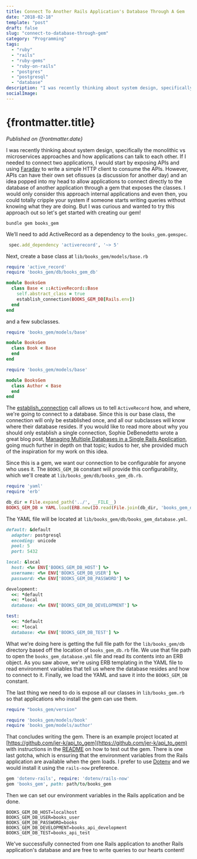 ```yaml
---
title: Connect To Another Rails Application's Database Through A Gem
date: "2018-02-18"
template: "post"
draft: false
slug: "connect-to-database-through-gem"
category: "Programming"
tags:
  - "ruby"
  - "rails"
  - "ruby-gems"
  - "ruby-on-rails"
  - "postgres"
  - "postgresql"
  - "database"
description: "I was recently thinking about system design, specifically the monolithic vs microservices approaches and how applications can talk to each other."
socialImage:
---
```



# {frontmatter.title}

<PublishedOnOldBlog />

_Published on {frontmatter.date}_

I was recently thinking about system design, specifically the monolithic vs microservices approaches and how
applications can talk to each other. If I needed to connect two applications, I would start by exposing APIs and
using [Faraday](https://github.com/lostisland/faraday) to write a simple HTTP client to consume the APIs.
However, APIs can have their own set ofissues (a discussion for another day) and an idea popped into my head to
allow applications to connect directly to the database of another application through a gem that exposes the classes.
I would only consider this approach internal applications and even then, you could totally cripple your system if
someone starts writing queries without knowing what they are doing. But I was curious and wanted to try this approach
out so let's get started with creating our gem!

```shell
bundle gem books_gem
```

We’ll need to add ActiveRecord as a dependency to the `books_gem.gemspec`.

```ruby filename="awesome.js"
 spec.add_dependency 'activerecord', '~> 5'
```

Next, create a base class at `lib/books_gem/models/base.rb`

```ruby
require 'active_record'
require 'books_gem/db/books_gem_db'

module BooksGem
  class Base < ::ActiveRecord::Base
    self.abstract_class = true
    establish_connection(BOOKS_GEM_DB[Rails.env])
  end
end
```

and a few subclasses.

```ruby
require 'books_gem/models/base'

module BooksGem
  class Book < Base
  end
end
```

```ruby
require 'books_gem/models/base'

module BooksGem
  class Author < Base
  end
end
```

The [establish_connection](http://api.rubyonrails.org/classes/ActiveRecord/ConnectionHandling.html#method-i-establish_connection)
call allows us to tell `ActiveRecord` how, and where, we're going to connect to a database. Since this is our base class,
the connection will only be established once, and all our subclasses will know where their database resides.
If you would like to read more about why you should only establish a single connection, Sophie DeBenedetto wrote a
great blog post, [Managing Multiple Databases in a Single Rails Application](http://www.thegreatcodeadventure.com/managing-multiple-databases-in-a-single-rails-application/),
going much further in depth on that topic; kudos to her, she provided much of the inspiration for my work on this idea.

Since this is a gem, we want our connection to be configurable for anyone who uses it. The `BOOKS_GEM_DB` constant will
provide this configurability, which we'll create at `lib/books_gem/db/books_gem_db.rb`.

```ruby
require 'yaml'
require 'erb'

db_dir = File.expand_path('../', __FILE__)
BOOKS_GEM_DB = YAML.load(ERB.new(IO.read(File.join(db_dir, 'books_gem_database.yml'))).result)
```

The YAML file will be located at `lib/books_gem/db/books_gem_database.yml`.

```ruby
default: &default
  adapter: postgresql
  encoding: unicode
  pool: 5
  port: 5432

local: &local
  host: <%= ENV['BOOKS_GEM_DB_HOST'] %>
  username: <%= ENV['BOOKS_GEM_DB_USER'] %>
  password: <%= ENV['BOOKS_GEM_DB_PASSWORD'] %>

development:
  <<: *default
  <<: *local
  database: <%= ENV['BOOKS_GEM_DB_DEVELOPMENT'] %>

test:
  <<: *default
  <<: *local
  database: <%= ENV['BOOKS_GEM_DB_TEST'] %>
```

What we're doing here is getting the full file path for the `lib/books_gem/db` directory based off the location of
`books_gem_db.rb` file. We use that file path to open the `books_gem_database.yml`
file and read its contents into an ERB object. As you saw above, we're using ERB templating in the YAML file to read
environment variables that tell us where the database resides and how to connect to it. Finally, we load the YAML and
save it into the `BOOKS_GEM_DB` constant.

The last thing we need to do is expose all our classes in `lib/books_gem.rb` so that applications who install the
gem can use them.

```ruby
require "books_gem/version"

require 'books_gem/models/book'
require 'books_gem/models/author'
```

That concludes writing the gem. There is an example project located at [https://github.com/jer-k/api_to_gem](https://github.com/jer-k/api_to_gem)
with instructions in the [README](https://github.com/jer-k/api_to_gem/blob/master/README.md) on how to test out the gem.
There is one last gotcha, which is ensuring that the environment variables from the Rails application are available when
the gem loads. I prefer to use [Dotenv](https://github.com/bkeepers/dotenv) and we would install it using the `rails-now`
preference.

```ruby
gem 'dotenv-rails', require: 'dotenv/rails-now'
gem 'books_gem', path: path/to/books_gem
```

Then we can set our environment variables in the Rails application and be done.

```shell
BOOKS_GEM_DB_HOST=localhost
BOOKS_GEM_DB_USER=books_user
BOOKS_GEM_DB_PASSWORD=books
BOOKS_GEM_DB_DEVELOPMENT=books_api_development
BOOKS_GEM_DB_TEST=books_api_test
```

We've successfully connected from one Rails application to another Rails application's database and are free to write
queries to our hearts content!
